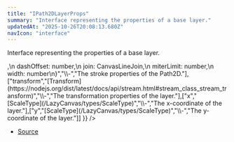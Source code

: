 ```yaml
---
title: "IPath2DLayerProps"
summary: "Interface representing the properties of a base layer."
updatedAt: "2025-10-26T20:08:13.680Z"
navIcon: "interface"
---
```



Interface representing the properties of a base layer.

<Table data={{ headers: [{"content":"Property","key":"property","sortable":true},{"content":"Type","key":"type","sortable":true},{"content":"Value","key":"value","sortable":true},{"content":"Description","key":"description"}], rows: [["centring","[AnyCentring](/LazyCanvas/types/AnyCentring)","\\-","The centring type of the layer."],["clipPath","[boolean](https://developer.mozilla.org/en-US/docs/Web/JavaScript/Reference/Global_Objects/Boolean)","\\-","-"],["fillStyle","[ColorType](/LazyCanvas/types/ColorType)","\\-","The fill style (color or pattern) of the layer."],["filled","[boolean](https://developer.mozilla.org/en-US/docs/Web/JavaScript/Reference/Global_Objects/Boolean)","\\-","Whether the layer is filled."],["filter","[string](https://developer.mozilla.org/en-US/docs/Web/JavaScript/Reference/Global_Objects/String)","\\-","The filter effects applied to the layer."],["globalComposite","[AnyGlobalCompositeOperation](/LazyCanvas/types/AnyGlobalCompositeOperation)","\\-","The global composite operation applied to the layer."],["loadFromSVG","[boolean](https://developer.mozilla.org/en-US/docs/Web/JavaScript/Reference/Global_Objects/Boolean)","\\-","-"],["opacity","[number](https://developer.mozilla.org/en-US/docs/Web/JavaScript/Reference/Global_Objects/Number)","\\-","The opacity of the layer, ranging from 0 to 1."],["path2D","Path2D","\\-","The Path2D object representing the shape of the layer."],["shadow","\\{\n  blur: number,\n  color: string,\n  offsetX: number,\n  offsetY: number\n}","\\-","The shadow properties of the layer."],["stroke","\\{\n  cap: CanvasLineCap,\n  dash: Array\\<number\\>,\n  dashOffset: number,\n  join: CanvasLineJoin,\n  miterLimit: number,\n  width: number\n}","\\-","The stroke properties of the Path2D."],["transform","[Transform](https://nodejs.org/dist/latest/docs/api/stream.html#stream_class_stream_transform)","\\-","The transformation properties of the layer."],["x","[ScaleType](/LazyCanvas/types/ScaleType)","\\-","The x-coordinate of the layer."],["y","[ScaleType](/LazyCanvas/types/ScaleType)","\\-","The y-coordinate of the layer."]] }} />


- [Source](https://github.com/NMMTY/LazyCanvas/blob/ba3e53b2fefc78794f94d50b21443818f2774649/packages/lazycanvas/src/structures/components/Path2DLayer.ts#L29)